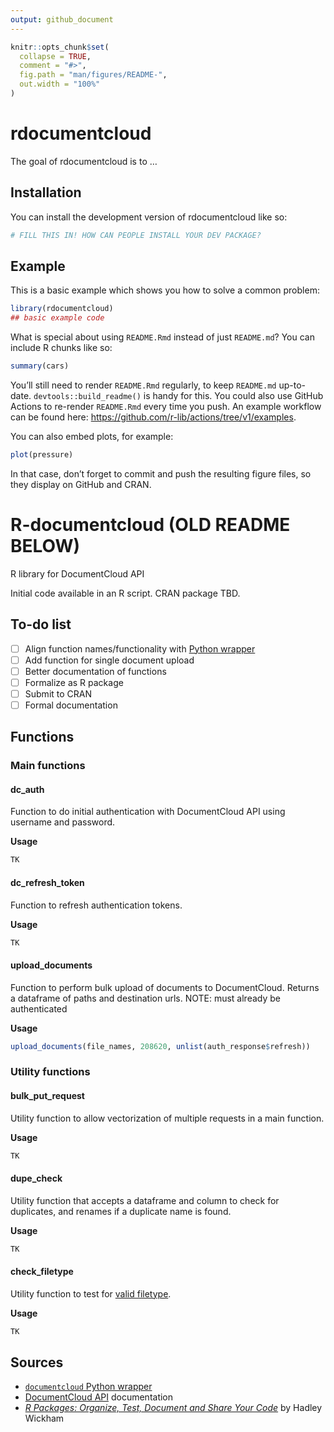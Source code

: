 ```yaml
---
output: github_document
---
```


<!-- README.md is generated from README.Rmd. Please edit that file -->

```r
knitr::opts_chunk$set(
  collapse = TRUE,
  comment = "#>",
  fig.path = "man/figures/README-",
  out.width = "100%"
)
```

# rdocumentcloud

<!-- badges: start -->
<!-- badges: end -->

The goal of rdocumentcloud is to ...

## Installation

You can install the development version of rdocumentcloud like so:

``` r
# FILL THIS IN! HOW CAN PEOPLE INSTALL YOUR DEV PACKAGE?
```

## Example

This is a basic example which shows you how to solve a common problem:

```r
library(rdocumentcloud)
## basic example code
```

What is special about using `README.Rmd` instead of just `README.md`? You can include R chunks like so:

```r
summary(cars)
```

You'll still need to render `README.Rmd` regularly, to keep `README.md` up-to-date. `devtools::build_readme()` is handy for this. You could also use GitHub Actions to re-render `README.Rmd` every time you push. An example workflow can be found here: <https://github.com/r-lib/actions/tree/v1/examples>.

You can also embed plots, for example:

```r
plot(pressure)
```

In that case, don't forget to commit and push the resulting figure files, so they display on GitHub and CRAN.

# R-documentcloud (OLD README BELOW)
R library for DocumentCloud API

Initial code available in an R script. CRAN package TBD.

## To-do list
- [ ] Align function names/functionality with [Python wrapper](https://documentcloud.readthedocs.io/en/latest/)
- [ ] Add function for single document upload
- [ ] Better documentation of functions
- [ ] Formalize as R package
- [ ] Submit to CRAN
- [ ] Formal documentation

## Functions

### Main functions

#### dc_auth

Function to do initial authentication with DocumentCloud API using username and password.

**Usage**
```R
TK
```

#### dc_refresh_token

Function to refresh authentication tokens.

**Usage**
```R
TK
```

#### upload_documents

Function to perform bulk upload of documents to DocumentCloud. Returns a dataframe of paths and destination urls. NOTE: must already be authenticated

**Usage**
```R
upload_documents(file_names, 208620, unlist(auth_response$refresh))
```

### Utility functions

#### bulk_put_request

Utility function to allow vectorization of multiple requests in a main function.

**Usage**
```R
TK
```

#### dupe_check

Utility function that accepts a dataframe and column to check for duplicates, and renames if a duplicate name is found.

**Usage**
```R
TK
```

#### check_filetype

Utility function to test for [valid filetype](https://www.documentcloud.org/help/tips#file-types-supported).

**Usage**
```R
TK
```

## Sources

* [`documentcloud` Python wrapper](https://documentcloud.readthedocs.io/en/latest/)
* [DocumentCloud API](https://www.documentcloud.org/help/api) documentation
* *[R Packages: Organize, Test, Document and Share Your Code](https://r-pkgs.org/)* by Hadley Wickham
